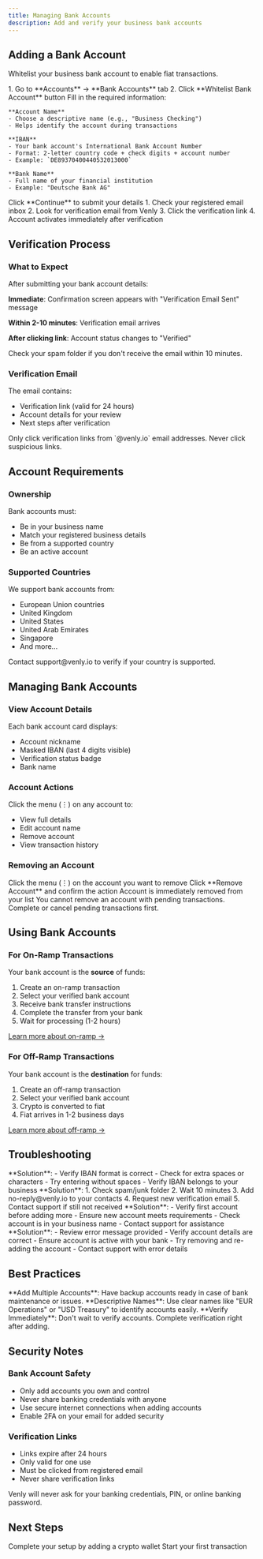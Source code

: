 ```yaml
---
title: Managing Bank Accounts
description: Add and verify your business bank accounts
---
```


## Adding a Bank Account

Whitelist your business bank account to enable fiat transactions.

<Steps>
  <Step title="Open Whitelist Dialog">
    1. Go to **Accounts** → **Bank Accounts** tab
    2. Click **Whitelist Bank Account** button
  </Step>
  
  <Step title="Enter Account Details">
    Fill in the required information:
    
    **Account Name**
    - Choose a descriptive name (e.g., "Business Checking")
    - Helps identify the account during transactions
    
    **IBAN**
    - Your bank account's International Bank Account Number
    - Format: 2-letter country code + check digits + account number
    - Example: `DE89370400440532013000`
    
    **Bank Name**
    - Full name of your financial institution
    - Example: "Deutsche Bank AG"
  </Step>
  
  <Step title="Submit for Verification">
    Click **Continue** to submit your details
  </Step>
  
  <Step title="Verify via Email">
    1. Check your registered email inbox
    2. Look for verification email from Venly
    3. Click the verification link
    4. Account activates immediately after verification
  </Step>
</Steps>

## Verification Process

### What to Expect

After submitting your bank account details:

**Immediate**: Confirmation screen appears with "Verification Email Sent" message

**Within 2-10 minutes**: Verification email arrives

**After clicking link**: Account status changes to "Verified"

<Info>
  Check your spam folder if you don't receive the email within 10 minutes.
</Info>

### Verification Email

The email contains:
- Verification link (valid for 24 hours)
- Account details for your review
- Next steps after verification

<Warning>
  Only click verification links from `@venly.io` email addresses. Never click suspicious links.
</Warning>

## Account Requirements

### Ownership

Bank accounts must:
- Be in your business name
- Match your registered business details
- Be from a supported country
- Be an active account

### Supported Countries

We support bank accounts from:
- European Union countries
- United Kingdom
- United States
- United Arab Emirates
- Singapore
- And more...

<Note>
  Contact support@venly.io to verify if your country is supported.
</Note>

## Managing Bank Accounts

### View Account Details

Each bank account card displays:
- Account nickname
- Masked IBAN (last 4 digits visible)
- Verification status badge
- Bank name

### Account Actions

Click the menu (⋮) on any account to:
- View full details
- Edit account name
- Remove account
- View transaction history

### Removing an Account

<Steps>
  <Step title="Select Account">
    Click the menu (⋮) on the account you want to remove
  </Step>
  
  <Step title="Confirm Removal">
    Click **Remove Account** and confirm the action
  </Step>
  
  <Step title="Complete Removal">
    Account is immediately removed from your list
  </Step>
</Steps>

<Warning>
  You cannot remove an account with pending transactions. Complete or cancel pending transactions first.
</Warning>

## Using Bank Accounts

### For On-Ramp Transactions

Your bank account is the **source** of funds:

1. Create an on-ramp transaction
2. Select your verified bank account
3. Receive bank transfer instructions
4. Complete the transfer from your bank
5. Wait for processing (1-2 hours)

[Learn more about on-ramp →](/guides/payments/transactions/on-ramp)

### For Off-Ramp Transactions

Your bank account is the **destination** for funds:

1. Create an off-ramp transaction
2. Select your verified bank account
3. Crypto is converted to fiat
4. Fiat arrives in 1-2 business days

[Learn more about off-ramp →](/guides/payments/transactions/off-ramp)

## Troubleshooting

<AccordionGroup>
  <Accordion title="Invalid IBAN error">
    **Solution**:
    - Verify IBAN format is correct
    - Check for extra spaces or characters
    - Try entering without spaces
    - Verify IBAN belongs to your business
  </Accordion>
  
  <Accordion title="Verification email not received">
    **Solution**:
    1. Check spam/junk folder
    2. Wait 10 minutes
    3. Add no-reply@venly.io to your contacts
    4. Request new verification email
    5. Contact support if still not received
  </Accordion>
  
  <Accordion title="Cannot add second bank account">
    **Solution**:
    - Verify first account before adding more
    - Ensure new account meets requirements
    - Check account is in your business name
    - Contact support for assistance
  </Accordion>
  
  <Accordion title="Account shows 'Failed' status">
    **Solution**:
    - Review error message provided
    - Verify account details are correct
    - Ensure account is active with your bank
    - Try removing and re-adding the account
    - Contact support with error details
  </Accordion>
</AccordionGroup>

## Best Practices

<Tip>
  **Add Multiple Accounts**: Have backup accounts ready in case of bank maintenance or issues.
</Tip>

<Tip>
  **Descriptive Names**: Use clear names like "EUR Operations" or "USD Treasury" to identify accounts easily.
</Tip>

<Tip>
  **Verify Immediately**: Don't wait to verify accounts. Complete verification right after adding.
</Tip>

## Security Notes

### Bank Account Safety

- Only add accounts you own and control
- Never share banking credentials with anyone
- Use secure internet connections when adding accounts
- Enable 2FA on your email for added security

### Verification Links

- Links expire after 24 hours
- Only valid for one use
- Must be clicked from registered email
- Never share verification links

<Warning>
  Venly will never ask for your banking credentials, PIN, or online banking password.
</Warning>

## Next Steps

<CardGroup cols={2}>
  <Card title="Add Crypto Wallet" icon="wallet" href="/guides/payments/accounts/crypto-wallets">
    Complete your setup by adding a crypto wallet
  </Card>
  <Card title="Create Transaction" icon="exchange" href="/guides/payments/transactions/on-ramp">
    Start your first transaction
  </Card>
</CardGroup>
